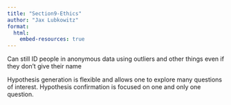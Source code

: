 ```yaml
---
title: "Section9-Ethics"
author: "Jax Lubkowitz"
format: 
  html:
    embed-resources: true
---
```


Can still ID people in anonymous data using outliers and other things even if they don't give their name

Hypothesis generation is flexible and allows one to explore many questions of interest. Hypothesis confirmation is focused on one and only one question.
